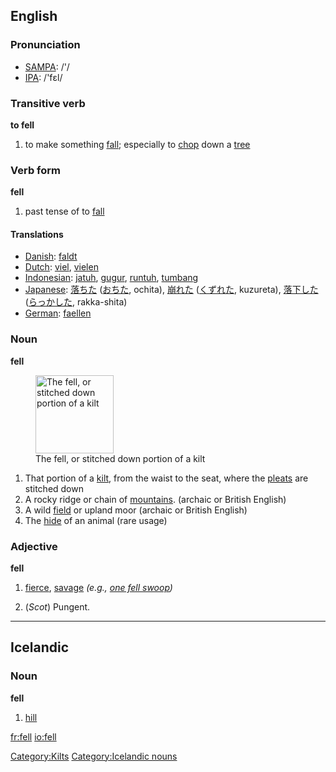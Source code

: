 ==English==

{{rank|mean|manner|following|386|fell|different|care|war}}

=== Pronunciation ===
*[[w:SAMPA|SAMPA]]: /'/
*[[w:IPA|IPA]]: /'fεl/

===Transitive verb===
'''to fell'''
# to make something [[fall]]; especially to [[chop]] down a [[tree]]

===Verb form===
'''fell'''

# past tense of to [[fall]]

==== Translations ====
*[[Danish]]: [[faldt]]
*[[Dutch]]: [[viel]], [[vielen]]
*[[Indonesian]]: [[jatuh]], [[gugur]], [[runtuh]], [[tumbang]]
*[[Japanese]]: [[落ちた]] ([[おちた]], ochita), [[崩れた]] ([[くずれた]], kuzureta), [[落下]]した ([[らっか]]した, rakka-shita)
*[[German]]: [[faellen]]

=== Noun ===
'''fell'''

[[Image:Kilt_stitching_001.jpg|thumb|right|125px|The fell, or stitched down portion of a kilt]]

# That portion of a [[kilt]], from the waist to the seat, where the [[pleat]]s are stitched down
# A rocky ridge or chain of [[mountain]]s.  (archaic or British English)
# A wild [[field]] or upland moor (archaic or British English)
# The [[hide]] of an animal (rare usage)

[[Category:Kilts]]

===Adjective===
'''fell'''
# {{archaic}} [[fierce]], [[savage]] ''(e.g., [[one fell swoop]])''
# (''Scot'') Pungent.

----

== Icelandic ==

=== Noun ===

'''fell''' {{n}}

# [[hill]]

[[Category:Icelandic nouns]]

[[fr:fell]]
[[io:fell]]